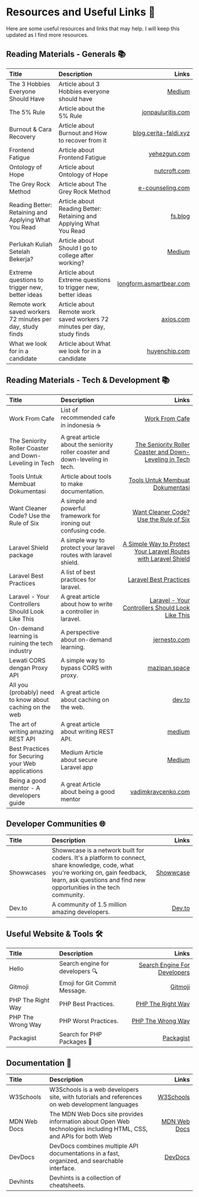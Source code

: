 # Resources and Useful Links 📌

Here are some useful resources and links that may help. I will keep this updated as I find more resources.

## Reading Materials - Generals 📚️
| Title                                                     | Description                                                             |                                                                                                  Links |
|:----------------------------------------------------------|:------------------------------------------------------------------------|-------------------------------------------------------------------------------------------------------:|
| The 3 Hobbies Everyone Should Have                        | Article about 3 Hobbies everyone should have                            |          [Medium](https://medium.com/age-of-awareness/the-3-hobbies-everyone-should-have-1a2de934be83) |
| The 5% Rule                                               | Article about the 5% Rule                                               |                                [jonpauluritis.com](https://jonpauluritis.com/articles/5-percent-rule/) |
| Burnout & Cara Recovery                                   | Article about Burnout and How to recover from it                        |                     [blog.cerita-faldi.xyz](https://blog.cerita-faldi.xyz/burn-out-dan-cara-recovery/) |
| Frontend Fatigue                                          | Article about Frontend Fatigue                                          |                                         [yehezgun.com](https://yehezgun.com/articles/frontend-fatigue) |
| Ontology of Hope                                          | Article about Ontology of Hope                                          |                                         [nutcroft.com](https://nutcroft.com/blog/an-ontology-of-hope/) |
| The Grey Rock Method                                      | Article about The Grey Rock Method                                      |                [e-counseling.com](https://www.e-counseling.com/articles/what-is-the-grey-rock-method/) |
| Reading Better: Retaining and Applying What You Read      | Article about Reading Better: Retaining and Applying What You Read      |                                                                    [fs.blog](https://fs.blog/reading/) |
| Perlukah Kuliah Setelah Bekerja?                          | Article about Should I go to college after working?                     |    [Medium](https://medium.com/komunitas-blogger-m/masih-perlukah-kuliah-setelah-bekerja-93964c871939) |
| Extreme questions to trigger new, better ideas            | Article about Extreme questions to trigger new, better ideas            |                    [longform.asmartbear.com](https://longform.asmartbear.com/posts/extreme-questions/) |
| Remote work saved workers 72 minutes per day, study finds | Article about Remote work saved workers 72 minutes per day, study finds | [axios.com](https://www.axios.com/2023/01/24/remote-work-saved-workers-72-minutes-per-day-study-finds) |
| What we look for in a candidate                           | Article about What we look for in a candidate                           |                 [huyenchip.com](https://huyenchip.com/2023/01/24/what-we-look-for-in-a-candidate.html) |

## Reading Materials - Tech & Development 📚️
| Title                                                    | Description                                                                   |                                                                                                                                                                  Links |
|:---------------------------------------------------------|:------------------------------------------------------------------------------|-----------------------------------------------------------------------------------------------------------------------------------------------------------------------:|
| Work From Cafe                                           | List of recommended cafe in indonesia ☕️                                      |                                                                                                                     [Work From Cafe](https://workfromcafe.glide.page/) |
| The Seniority Roller Coaster and Down-Leveling in Tech   | A great article about the seniority roller coaster and down-leveling in tech. |                                             [The Seniority Roller Coaster and Down-Leveling in Tech](https://blog.pragmaticengineer.com/the-seniority-roller-coaster/) |
| Tools Untuk Membuat Dokumentasi                          | Article about tools to make documentation.                                    |                                                                            [Tools Untuk Membuat Dokumentasi](https://blog.cerita-faldi.xyz/tools-membuat-dokumentasi/) |
| Want Cleaner Code? Use the Rule of Six                   | A simple and powerful framework for ironing out confusing code.               |                                                                                       [Want Cleaner Code? Use the Rule of Six](https://davidamos.dev/the-rule-of-six/) |
| Laravel Shield package                                   | A simple way to protect your laravel routes with laravel shield.              | [A Simple Way to Protect Your Laravel Routes with Laravel Shield](https://dominik-geimer.com/articles/a-simple-way-to-protect-your-laravel-routes-with-laravel-shield) |
| Laravel Best Practices                                   | A list of best practices for laravel.                                         |                                                                                           [Laravel Best Practices](https://benjamincrozat.com/laravel-best-practices/) |
| Laravel - Your Controllers Should Look Like This         | A great article about how to write a controller in laravel.                   |                       [Laravel - Your Controllers Should Look Like This](https://medium.com/@macielthiago/laravel-your-controllers-should-look-like-this-c09ff9f40841) |
| On-demand learning is ruining the tech industry          | A perspective about on-demand learning.                                       |                                                                                                        [jernesto.com](https://www.jernesto.com/articles/learning.html) |
| Lewati CORS dengan Proxy API                             | A simple way to bypass CORS with proxy.                                       |                                                                                                    [mazipan.space](https://mazipan.space/lewati-cors-dengan-proxy-api) |
| All you (probably) need to know about caching on the web | A great article about caching on the web.                                     |                                                                        [dev.to](https://dev.to/enterspeed/all-you-probably-need-to-know-about-caching-on-the-web-4loa) |
| The art of writing amazing REST API                      | A great article about writing REST API.                                       |                                                                                [medium](https://jkebertz.medium.com/the-art-of-writing-amazing-rest-apis-dc4c4100478d) |
| Best Practices for Securing your Web applications        | Medium Article about secure Laravel app                                       |                              [Medium](https://medium.com/@yaghi.moh/fortifying-your-laravel-application-best-practices-for-securing-your-web-application-b6d4242d0bb8) |
| Being a good mentor - A developers guide                 | A great Article about being a good mentor                                     |                                                                                           [vadimkravcenko.com](https://vadimkravcenko.com/shorts/good-mentor/#preface) |

## Developer Communities 🌐
| Title      | Description                                                                                                                                                                                               |                              Links |
|:-----------|:----------------------------------------------------------------------------------------------------------------------------------------------------------------------------------------------------------|-----------------------------------:|
| Showwcases | Showwcase is a network built for coders. It's a platform to connect, share knowledge, code, what you're working on, gain feedback, learn, ask questions and find new opportunities in the tech community. | [Showwcase](https://showwcase.com) |
| Dev.to     | A community of 1.5 million amazing developers.                                                                                                                                                            |           [Dev.to](https://dev.to) |

## Useful Website & Tools 🛠️

| Title             | Description                     |                                                     Links |
|:------------------|:--------------------------------|----------------------------------------------------------:|
| Hello             | Search engine for developers 🔍 | [Search Engine For Developers](https://beta.sayhello.so/) |
| Gitmoji           | Emoji for Git Commit Message.   |                           [Gitmoji](https://gitmoji.dev/) |
| PHP The Right Way | PHP Best Practices.             |          [PHP The Right Way](https://phptherightway.com/) |
| PHP The Wrong Way | PHP Worst Practices.            |          [PHP The Wrong Way](https://phpthewrongway.com/) |
| Packagist         | Search for PHP Packages 🐘      |                       [Packagist](https://packagist.org/) |

## Documentation 📖️

| Title        | Description                                                                                                       |                                                Links |
|:-------------|:------------------------------------------------------------------------------------------------------------------|-----------------------------------------------------:|
| W3Schools    | W3Schools is a web developers site, with tutorials and references on web development languages                    |              [W3Schools](https://www.w3schools.com/) |
| MDN Web Docs | The MDN Web Docs site provides information about Open Web technologies including HTML, CSS, and APIs for both Web | [MDN Web Docs](https://developer.mozilla.org/en-US/) |
| DevDocs      | DevDocs combines multiple API documentations in a fast, organized, and searchable interface.                      |                       [DevDocs](https://devdocs.io/) |
| Devhints     | Devhints is a collection of cheatsheets.                                                                          |                                                      |